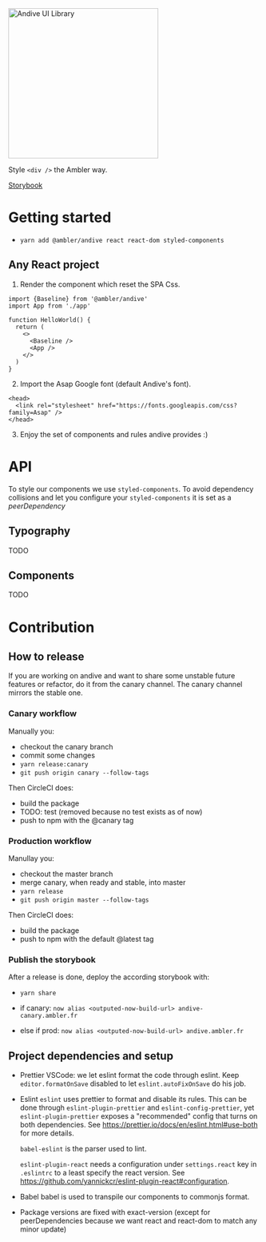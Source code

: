 
<Meta title='Readme' component={Button} />

<img width="300" src="https://files-ncvscphfon.now.sh/" alt="Andive UI Library" />

Style `<div />` the Ambler way.

[Storybook](https://andive.ambler.fr)

# Getting started

- `yarn add @ambler/andive react react-dom styled-components`

## Any React project

1. Render the <Baseline /> component which reset the SPA Css.

```
import {Baseline} from '@ambler/andive'
import App from './app'

function HelloWorld() {
  return (
    <>
      <Baseline />
      <App />
    </>
  )
}
```

2. Import the Asap Google font (default Andive's font).

```
<head>
  <link rel="stylesheet" href="https://fonts.googleapis.com/css?family=Asap" />
</head>
```

3. Enjoy the set of components and rules andive provides :)

# API

To style our components we use `styled-components`. To avoid dependency collisions and let you configure your `styled-components` it is set as a _peerDependency_

## Typography

TODO

## Components

TODO

# Contribution

## How to release

If you are working on andive and want to share some unstable future features or refactor, do it from the canary channel. The canary channel mirrors the stable one.

### Canary workflow

Manually you:

- checkout the canary branch
- commit some changes
- `yarn release:canary`
- `git push origin canary --follow-tags`

Then CircleCI does:

- build the package
- TODO: test (removed because no test exists as of now)
- push to npm with the @canary tag

### Production workflow

Manullay you:

- checkout the master branch
- merge canary, when ready and stable, into master
- `yarn release`
- `git push origin master --follow-tags`

Then CircleCI does:

- build the package
- push to npm with the default @latest tag

### Publish the storybook

After a release is done, deploy the according storybook with:

- `yarn share`

- if canary: `now alias <outputed-now-build-url> andive-canary.ambler.fr`
- else if prod: `now alias <outputed-now-build-url> andive.ambler.fr`

## Project dependencies and setup

- Prettier
  VSCode: we let eslint format the code through eslint. Keep `editor.formatOnSave` disabled to let
  `eslint.autoFixOnSave` do his job.
- Eslint
  `eslint` uses prettier to format and disable its rules. This can be done through `eslint-plugin-prettier` and `eslint-config-prettier`,
  yet `eslint-plugin-prettier` exposes a "recommended" config that turns on both dependencies. See https://prettier.io/docs/en/eslint.html#use-both for more details.

  `babel-eslint` is the parser used to lint.

  `eslint-plugin-react` needs a configuration under `settings.react` key in `.eslintrc` to a least specify the react version. See https://github.com/yannickcr/eslint-plugin-react#configuration.

- Babel
  babel is used to transpile our components to commonjs format.

- Package versions are fixed with exact-version (except for peerDependencies because we want react and react-dom to match any minor update)
